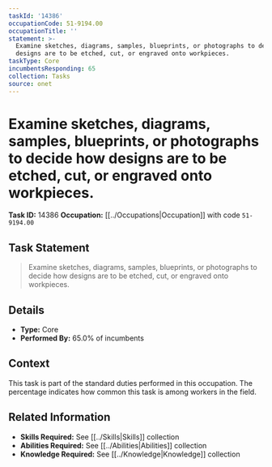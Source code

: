 ```yaml
---
taskId: '14386'
occupationCode: 51-9194.00
occupationTitle: ''
statement: >-
  Examine sketches, diagrams, samples, blueprints, or photographs to decide how
  designs are to be etched, cut, or engraved onto workpieces.
taskType: Core
incumbentsResponding: 65
collection: Tasks
source: onet
---
```

# Examine sketches, diagrams, samples, blueprints, or photographs to decide how designs are to be etched, cut, or engraved onto workpieces.

**Task ID:** 14386
**Occupation:** [[../Occupations|Occupation]] with code `51-9194.00`

## Task Statement

> Examine sketches, diagrams, samples, blueprints, or photographs to decide how designs are to be etched, cut, or engraved onto workpieces.

## Details

- **Type:** Core
- **Performed By:** 65.0% of incumbents

## Context

This task is part of the standard duties performed in this occupation. The percentage indicates how common this task is among workers in the field.

## Related Information

- **Skills Required:** See [[../Skills|Skills]] collection
- **Abilities Required:** See [[../Abilities|Abilities]] collection
- **Knowledge Required:** See [[../Knowledge|Knowledge]] collection
